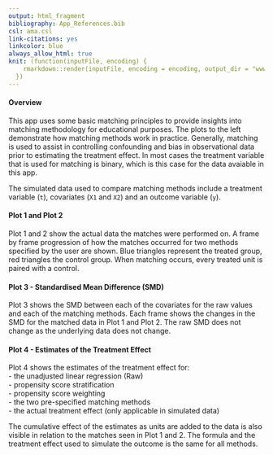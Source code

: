 ```yaml
---
output: html_fragment
bibliography: App_References.bib
csl: ama.csl
link-citations: yes
linkcolor: blue
always_allow_html: true
knit: (function(inputFile, encoding) {
    rmarkdown::render(inputFile, encoding = encoding, output_dir = "www/")
  })
---
```


#### Overview ####  
This app uses some basic matching principles to provide insights into matching methodology for educational purposes. The plots to the left demonstrate how matching methods work in practice. Generally, matching is used to assist in controlling confounding and bias in observational data prior to estimating the treatment effect. In most cases the treatment variable that is used for matching is binary, which is this case for the data avaiable in this app.  
  
The simulated data used to compare matching methods include a treatment variable (`t`), covariates (`X1` and `X2`) and an outcome variable (`y`).

#### Plot 1 and Plot 2 ####  
Plot 1 and 2 show the actual data the matches were performed on. A frame by frame progression of how the matches occurred for two methods specified by the user are shown. Blue triangles represent the treated group, red triangles the control group. When matching occurs, every treated unit is paired with a control.  
  
#### Plot 3 - Standardised Mean Difference (SMD) ####   
Plot 3 shows the SMD between each of the covariates for the raw values and each of the matching methods. Each frame shows the changes in the SMD for the matched data in Plot 1 and Plot 2. The raw SMD does not change as the underlying data does not change.  
  
#### Plot 4 - Estimates of the Treatment Effect ####  
Plot 4 shows the estimates of the treatment effect for:  
-   the unadjusted linear regression (Raw)  
-   propensity score stratification  
-   propensity score weighting  
-   the two pre-specified matching methods  
-   the actual treatment effect (only applicable in simulated data)  

The cumulative effect of the estimates as units are added to the data is also visible in relation to the matches seen in Plot 1 and 2. The formula and the treatment effect used to simulate the outcome is the same for all methods.  
  
